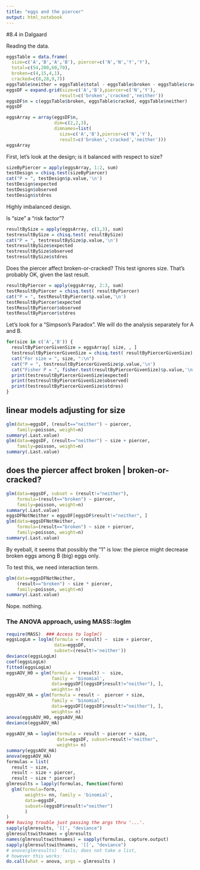 ```yaml
---
title: "eggs and the piercer"
output: html_notebook
---
```


#8.4 in Dalgaard

Reading the data.
```r
eggsTable = data.frame(
  size=c('A','B','A','B'), piercer=c('N','N','Y','Y'),
  total=c(54,200,60,70), 
  broken=c(4,15,4,1), 
  cracked=c(8,28,9,7))
eggsTable$neither = eggsTable$total - eggsTable$broken - eggsTable$cracked
eggsDF = expand.grid(size=c('A','B'),piercer=c('N','Y'),
                    result=c('broken','cracked','neither'))
eggsDF$n = c(eggsTable$broken, eggsTable$cracked, eggsTable$neither)
eggsDF
```
```r
eggsArray = array(eggsDF$n, 
                  dim=c(2,2,3), 
                  dimnames=list(
                    size=c('A','B'),piercer=c('N','Y'),
                    result=c('broken','cracked','neither')))
eggsArray
```

First, let's look at the design; is it balanced with respect to size?

```r
sizeByPiercer = apply(eggsArray, 1:2, sum)
testDesign = chisq.test(sizeByPiercer)
cat("P = ", testDesign$p.value,'\n')
testDesign$expected
testDesign$observed
testDesign$stdres
```

Highly imbalanced design.

Is "size" a "risk factor"?
```r
resultBySize = apply(eggsArray, c(1,3), sum)
testresultBySize = chisq.test( resultBySize)
cat("P = ", testresultBySize$p.value,'\n')
testresultBySize$expected
testresultBySize$observed
testresultBySize$stdres
```

Does the piercer affect broken-or-cracked?
This test ignores size. That's probably OK, given the last result. 

```r
resultByPiercer = apply(eggsArray, 2:3, sum)
testResultByPiercer = chisq.test( resultByPiercer)
cat("P = ", testResultByPiercer$p.value,'\n')
testResultByPiercer$expected
testResultByPiercer$observed
testResultByPiercer$stdres
```

Let's look for a "Simpson's Paradox".
We will do the analysis separately for A and B.


```r
for(size in c('A','B')) {
  resultByPiercerGivenSize = eggsArray[ size, , ]
  testresultByPiercerGivenSize = chisq.test( resultByPiercerGivenSize)
  cat("For size = ", size, ":\n")
  cat("P = ", testresultByPiercerGivenSize$p.value,'\n')
  cat("Fisher P = ", fisher.test(resultByPiercerGivenSize)$p.value,'\n')
  print(testresultByPiercerGivenSize$expected)
  print(testresultByPiercerGivenSize$observed)
  print(testresultByPiercerGivenSize$stdres)
}
```

## linear models adjusting for size

```r
glm(data=eggsDF, (result=="neither") ~ piercer,
    family=poisson, weight=n)
summary(.Last.value)
glm(data=eggsDF, (result=="neither") ~ size + piercer,
    family=poisson, weight=n)
summary(.Last.value)

```

## does the piercer affect broken | broken-or-cracked?
```r
glm(data=eggsDF, subset = (result!="neither"), 
    formula=(result=="broken") ~ piercer,
    family=poisson, weight=n)
summary(.Last.value)
eggsDFNotNeither = eggsDF[eggsDF$result!="neither", ]
glm(data=eggsDFNotNeither, 
    formula=(result=="broken") ~ size + piercer,
    family=poisson, weight=n)
summary(.Last.value)
```

By eyeball, it seems that possibly the "1" is low: 
the pierce might decrease broken eggs among B (big) eggs only.

To test this, we need interaction term. 

```r
glm(data=eggsDFNotNeither, 
    (result=="broken") ~ size * piercer,
    family=poisson, weight=n)
summary(.Last.value) 
```

Nope. nothing.

### The ANOVA approach, using MASS::loglm
```r
require(MASS)  ### Access to loglm()
eggsLogLm = loglm(formula = (result) ~  size + piercer,
                  data=eggsDF,
                  subset=(result!='neither'))
deviance(eggsLogLm)
coef(eggsLogLm)
fitted(eggsLogLm)
eggsAOV_H0 = glm(formula = (result) ~  size, 
                 family = 'binomial',
                 data=eggsDF[(eggsDF$result!="neither"), ], 
                 weights= n)
eggsAOV_HA = glm(formula = result ~  piercer + size, 
                 family = 'binomial',
                 data=eggsDF[(eggsDF$result!="neither"), ], 
                 weights= n)
anova(eggsAOV_H0, eggsAOV_HA)
deviance(eggsAOV_HA)
  
eggsAOV_HA = loglm(formula = result ~ piercer + size,
                   data=eggsDF, subset=result!="neither",
                   weights= n)
summary(eggsAOV_HA)
anova(eggsAOV_HA)
formulas = list(
  result ~ size,
  result ~ size + piercer,
  result ~ size * piercer)
glmresults = lapply(formulas, function(form)
  glm(formula=form,
       weights= nn, family = 'binomial',
       data=eggsDF, 
       subset=(eggsDF$result!="neither") 
       )
)
### having trouble just passing the args thru '...'.
sapply(glmresults, '[[', "deviance")
glmresultswithnames = glmresults
names(glmresultswithnames) = sapply(formulas, capture.output)
sapply(glmresultswithnames, '[[', "deviance")
# anova(glmresults)  fails; does not take a list,
# however this works:
do.call(what = anova, args = glmresults )
```

